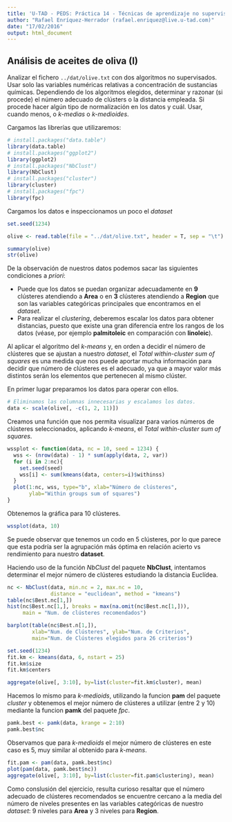 ```yaml
---
title: 'U-TAD - PEDS: Práctica 14 - Técnicas de aprendizaje no supervisado'
author: "Rafael Enríquez-Herrador (rafael.enriquez@live.u-tad.com)"
date: "17/02/2016"
output: html_document
---
```


## Análisis de aceites de oliva (I)

Analizar el fichero `../dat/olive.txt` con dos algoritmos no supervisados.
Usar solo las variables numéricas relativas a concentración de sustancias
químicas. Dependiendo de los algoritmos elegidos, determinar y razonar
(si procede) el número adecuado de clústers o la distancia empleada. Si procede
hacer algún tipo de normalización en los datos y cuál.
Usar, cuando menos, o _k-medias_ o _k-medioides_.

Cargamos las librerías que utilizaremos:

```r
# install.packages("data.table")
library(data.table)
# install.packages("ggplot2")
library(ggplot2)
# install.packages("NbClust")
library(NbClust)
# install.packages("cluster")
library(cluster)
# install.packages("fpc")
library(fpc)
```

Cargamos los datos e inspeccionamos un poco el _dataset_

```r
set.seed(1234)

olive <- read.table(file = "../dat/olive.txt", header = T, sep = "\t")

summary(olive)
str(olive)
```

De la observación de nuestros datos podemos sacar las siguientes condiciones a
_priori_:

* Puede que los datos se puedan organizar adecuadamente en __9__ clústeres
atendiendo a __Area__ o en __3__ clústeres atendiendo a __Region__ que son
las variables categóricas principales que encontramos en el _dataset_.
* Para realizar el _clustering_, deberemos escalar los datos para obtener
distancias, puesto que existe una gran diferencia entre los rangos de los datos
(véase, por ejemplo **palmitoleic** en comparación con **linoleic**).

Al aplicar el algoritmo del _k-means_ y, en orden a decidir el número de
clústeres que se ajustan a nuestro _dataset_, el
_Total within-cluster sum of squares_ es una medida que nos puede aportar mucha
información para decidir que número de clústeres es el adecuado, ya que a mayor
valor más distintos serán los elementos que pertenecen al mismo clúster.

En primer lugar preparamos los datos para operar con ellos.

```r
# Eliminamos las columnas innecesarias y escalamos los datos.
data <- scale(olive[, -c(1, 2, 11)])
```

Creamos una función que nos permita visualizar para varios números de
clústeres seleccionados, aplicando _k-means_, el
_Total within-cluster sum of squares_.

```r
wssplot <- function(data, nc = 10, seed = 1234) {
  wss <- (nrow(data) - 1) * sum(apply(data, 2, var))
  for (i in 2:nc){
    set.seed(seed)
    wss[i] <- sum(kmeans(data, centers=i)$withinss)
  }
  plot(1:nc, wss, type="b", xlab="Número de clústeres",
       ylab="Within groups sum of squares")
}
```

Obtenemos la gráfica para 10 clústeres.

```r
wssplot(data, 10)
```

Se puede observar que tenemos un codo en 5 clústeres, por lo que parece que
esta podría ser la agrupación más óptima en relación acierto vs rendimiento
para nuestro __dataset__.

Haciendo uso de la función _NbClust_ del paquete __NbClust__, intentamos
determinar el mejor número de clústeres estudiando la distancia Euclídea.

```r
nc <- NbClust(data, min.nc = 2, max.nc = 10,
              distance = "euclidean", method = "kmeans")
table(nc$Best.nc[1,])
hist(nc$Best.nc[1,], breaks = max(na.omit(nc$Best.nc[1,])),
     main = "Num. de clústeres recomendados")
```

```r
barplot(table(nc$Best.n[1,]),
        xlab="Num. de Clústeres", ylab="Num. de Criterios",
        main="Num. de Clústeres elegidos para 26 criterios")

set.seed(1234)
fit.km <- kmeans(data, 6, nstart = 25)
fit.km$size
fit.km$centers

aggregate(olive[, 3:10], by=list(cluster=fit.km$cluster), mean)
```

Hacemos lo mismo para _k-medioids_, utilizando la funcion __pam__ del paquete
_cluster_ y obtenemos el mejor número de clústeres a utilizar (entre 2 y 10)
mediante la funcion __pamk__ del paquete _fpc_.

```r
pamk.best <- pamk(data, krange = 2:10)
pamk.best$nc
```

Observamos que para _k-medioids_ el mejor número de clústeres en este caso es
5, muy similar al obtenido para _k-means_.

```r
fit.pam <- pam(data, pamk.best$nc)
plot(pam(data, pamk.best$nc))
aggregate(olive[, 3:10], by=list(cluster=fit.pam$clustering), mean)
```

Como conslusión del ejercicio, resulta curioso resaltar que el número adecuado
de clústeres recomendados se encuentre cercano a la media del número
de niveles presentes en las variables categóricas de nuestro _dataset_:
9 niveles para __Area__ y 3 niveles para __Region__.
